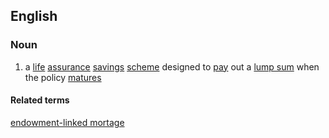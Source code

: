 ==English==

===Noun===
{{en-noun|sg=[[endowment]] [[policy]]|pl=[[endowment policies]]}}

# a [[life]] [[assurance]] [[savings]] [[scheme]] designed to [[pay]] out a [[lump sum]] when the policy [[mature]]s

====Related terms====
[[endowment-linked mortage]]
